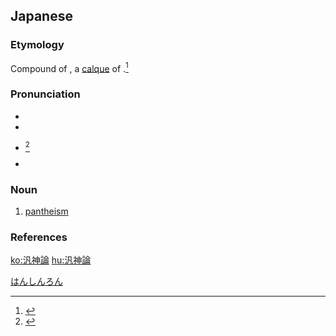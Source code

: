 {{also|泛神論}}

==Japanese==
{{ja-kanjitab|汎|神|論}}

===Etymology===
Compound of {{compound|lang=ja|sort=はんしんろん|汎|tr1=han|t1=pan-|pos1=direct calque from English|神|tr2=shin|t2=god, deity|論|tr3=ron|t3=-ism, theory, position}}, a [[calque]] of {{etyl|en|ja|sort=はんしんろん}} {{m|en|pantheism}}.<ref>{{R:Kokugo Dai Jiten}}</ref>

===Pronunciation===
* {{l|ja|sc=Latn|音読み|On'yomi}}
* {{IPA|lang=ja|[hã̱ɴɕĩɴɺ̠õ̞ɴ]}}
* {{ja-accent-common|n|は|んし|んろん}}<ref>{{R:NHK Hatsuon}}</ref>
* {{homophones|汎心論|lang=ja}}

===Noun===
{{ja-noun|はんしんろん}}

# [[pantheism]]

===References===
<references/>

[[Category:Japanese calques|はんしんろん]]

[[ko:汎神論]]
[[hu:汎神論]]